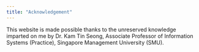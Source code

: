 ```yaml
---
title: "Acknowledgement"
---
```


This website is made possible thanks to the unreserved knowledge imparted on me by Dr. Kam Tin Seong, Associate Professor of Information Systems (Practice), Singapore Management University (SMU).

